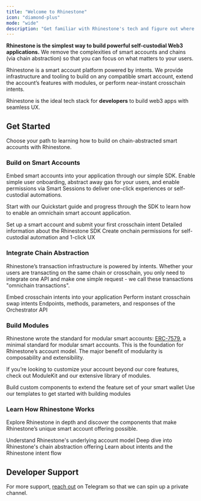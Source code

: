 ```yaml
---
title: "Welcome to Rhinestone"
icon: "diamond-plus"
mode: "wide"
description: "Get familiar with Rhinestone's tech and figure out where to start"
---
```


**Rhinestone is the simplest way to build powerful self-custodial Web3 applications.** We remove the complexities of smart accounts and chains (via chain abstraction) so that you can focus on what matters to your users.

Rhinestone is a smart account platform powered by intents. We provide infrastructure and tooling to build on any compatible smart account, extend the account’s features with modules, or perform near-instant crosschain intents. 

Rhinestone is the ideal tech stack for **developers** to build web3 apps with seamless UX.

## Get Started

Choose your path to learning how to build on chain-abstracted smart accounts with Rhinestone.

### Build on Smart Accounts

Embed smart accounts into your application through our simple SDK. Enable simple user onboarding, abstract away gas for your users, and enable permissions via Smart Sessions to deliver one-click experiences or self-custodial automations. 

Start with our Quickstart guide and progress through the SDK to learn how to enable an omnichain smart account application.

<div className='grid grid-cols-3 gap-x-2'>
<Card title="Quickstart" href="../../sdk/quickstart" img="../../images/cards/quickstart.png">
Set up a smart account and submit your first crosschain intent
</Card>
<Card title="SDK reference" href="../../sdk-reference" img="../../images/cards/sdk_reference.png">
Detailed information about the Rhinestone SDK
</Card>
<Card title="Smart Sessions" href="../../sdk/smart-sessions/overview" img="../../images/cards/smart_sessions.png">
Create onchain permissions for self-custodial automation and 1-click UX
</Card>
</div>


### Integrate Chain Abstraction

Rhinestone’s transaction infrastructure is powered by intents. Whether your users are transacting on the same chain or crosschain, you only need to integrate one API and make one simple request - we call these transactions "omnichain transactions".

<div className='grid grid-cols-3 gap-x-2'>
<Card title="Omnichain Transactions" href="../../sdk/core/send-omnichain-transaction" img="../../images/cards/omnichain_transactions.png">
Embed crosschain intents into your application
</Card>
<Card title="Omnichain Swaps" href="../../sdk/chain-abstraction/omnichain-swaps" img="../../images/cards/omnichain_swaps.png">
Perform instant crosschain swap intents
</Card>
<Card title="API Reference" href="../../api-reference" img="../../images/cards/api_reference.png">
Endpoints, methods, parameters, and responses of the Orchestrator API
</Card>
</div>

### Build Modules

Rhinestone wrote the standard for modular smart accounts: [ERC-7579](erc7579.com), a minimal standard for modular smart accounts. This is the foundation for Rhinestone’s account model. The major benefit of modularity is composability and extensibility. 

If you’re looking to customize your account beyond our core features, check out ModuleKit and our extensive library of modules.

<div className='grid grid-cols-3 gap-x-2'>
<Card title="ModuleKit" href="https://github.com/rhinestonewtf/modulekit" img="../../images/cards/module_kit.png">
Build custom components to extend the feature set of your smart wallet
</Card>
<Card title="Module Template" href="https://github.com/rhinestonewtf/module-template" img="../../images/cards/module_template.png">
Use our templates to get started with building modules
</Card>
</div>

### Learn How Rhinestone Works

Explore Rhinestone in depth and discover the components that make Rhinestone’s unique smart account offering possible.

<div className='grid grid-cols-3 gap-x-2'>
<Card title="Modular Smart Accounts" href="../concepts/modular-smart-accounts" img="../../images/cards/modular_smart_accounts.png" >
Understand Rhinestone's underlying account model
</Card>
<Card title="Chain Abstraction" href="../concepts/chain-abstraction" img="../../images/cards/chain_abstraction.png" >
Deep dive into Rhinestone's chain abstraction offering
</Card>
<Card title="What are Intents?" href="../concepts/rhinestone-intent-architecture" img="../../images/cards/intents.png" >
Learn about intents and the Rhinestone intent flow
</Card>
</div>

## Developer Support

For more support, [reach out](https://t.me/kurt_larsen) on Telegram so that we can spin up a private channel.
